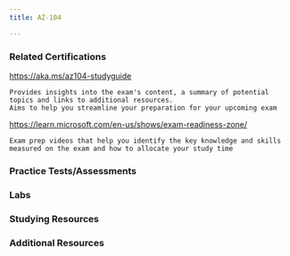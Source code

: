 ```yaml
---
title: AZ-104

---
```


<LinkCard title="Exam AZ-104: Microsoft Azure Administrator" href="https://learn.microsoft.com/certifications/exams/az-104"/>

### Related Certifications
<CardGrid>
  <LinkCard title="Azure Administrator Associate" href="https://learn.microsoft.com/en-us/certifications/azure-administrator" target="_blank"/>
  <LinkCard title="Azure Solutions Architect Expert" href="https://learn.microsoft.com/en-us/certifications/azure-solutions-architect" target="_blank"/>
  <LinkCard title="DevOps Engineer Expert" href="https://learn.microsoft.com/en-us/certifications/devops-engineer" target="_blank"/>
</CardGrid>


  <Card title="Exam Study Guide" icon="open-book"> 
    <a href="https://aka.ms/az104-studyguide">https://aka.ms/az104-studyguide</a>

    Provides insights into the exam's content, a summary of potential topics and links to additional resources. 
    Aims to help you streamline your preparation for your upcoming exam
  </Card>
  <Card title="Exam Readiness Zone" icon="rocket">
    <a href="Exam Readiness Zone">https://learn.microsoft.com/en-us/shows/exam-readiness-zone/</a>

    Exam prep videos that help you identify the key knowledge and skills measured on the exam and how to allocate your study time   
  </Card>

### Practice Tests/Assessments

<CardGrid>
  <LinkCard title="MSLearn Practice Assessment" href="https://learn.microsoft.com/certifications/exams/az-104/practice/assessment?assessment-type=practice&assessmentId=21" />
  <LinkCard title="MeasureUp Practice Tests" href="https://www.measureup.com/microsoft-practice-test-az-104-microsoft-azure-administrator.html" />
  <LinkCard title="Whizlab Practice Tests" href="https://www.whizlabs.com/microsoft-azure-certification-az-104/" /> 
  <LinkCard title="Scott Duffy Practice Tests" href="https://www.udemy.com/course/az104-azure-practice/" />
</CardGrid>

### Labs

<Tabs>

  <TabItem label="Microsoft Learn">
<Tabs>
  <TabItem label="Prerequisites">

  <CardGrid>
  <LinkCard title="Install Azure PowerShell" href="https://learn.microsoft.com/en-us/training/modules/automate-azure-tasks-with-powershell/4-exercise-install-azure-powershell?pivots=windows" />
  <LinkCard title="Create an Azure Resource using scripts in Azure PowerShell" href="https://learn.microsoft.com/en-us/training/modules/automate-azure-tasks-with-powershell/6-exercise-create-resource-interactively" />
  <LinkCard title="Create and save scripts in Azure PowerShell" href="https://learn.microsoft.com/en-us/training/modules/automate-azure-tasks-with-powershell/8-exercise-create-resource-using-script" />
  <LinkCard title="Install and run the Azure CLI" href="https://learn.microsoft.com/en-us/training/modules/control-azure-services-with-cli/3-exercise-install-and-run-the-azure-cli?pivots=windows" />
  <LinkCard title="Create an Azure website using the CLI" href="https://learn.microsoft.com/en-us/training/modules/control-azure-services-with-cli/5-exercise-create-website-using-the-cli" />
  <LinkCard title="Create and deploy an Azure Resource Manager template" href="https://learn.microsoft.com/en-us/training/modules/create-azure-resource-manager-template-vs-code/3-exercise-create-and-deploy-template?pivots=powershell" />
  <LinkCard title="Add and delete users in Microsoft Entra ID" href="https://learn.microsoft.com/en-us/training/modules/create-users-and-groups-in-azure-active-directory/3-exercise-add-delete-users-azure-ad" />
  <LinkCard title="Assign users to Microsoft Entra groups" href="https://learn.microsoft.com/en-us/training/modules/create-users-and-groups-in-azure-active-directory/5-exercise-assign-users-azure-ad-groups" />
  <LinkCard title="Give guest users access in Microsoft Entra B2B" href="https://learn.microsoft.com/en-us/training/modules/create-users-and-groups-in-azure-active-directory/7-exercise-guest-user-access-azure-ad-b2b" />
  <LinkCard title="Grant access using Azure RBAC and the Azure portal" href="https://learn.microsoft.com/en-us/training/modules/secure-azure-resources-with-rbac/5-grant-access" />
  <LinkCard title="List access using Azure RBAC and the Azure portal" href="https://learn.microsoft.com/en-us/training/modules/secure-azure-resources-with-rbac/4-list-access" />
  <LinkCard title="View activity logs for Azure RBAC changes" href="https://learn.microsoft.com/en-us/training/modules/secure-azure-resources-with-rbac/6-view-activity-logs" />
  <LinkCard title="Set up self-service password reset" href="https://learn.microsoft.com/en-us/training/modules/allow-users-reset-their-password/4-exercise-set-up-self-service-password-reset" />
  <LinkCard title="Customize directory branding" href="https://learn.microsoft.com/en-us/training/modules/allow-users-reset-their-password/5-exercise-customize-directory-branding" />
  <LinkCard title="Create a storage account using the Azure portal" href="https://learn.microsoft.com/en-us/training/modules/create-azure-resource-manager-template-vs-code/5-exercise-parameters-output?pivots=powershell" />
  <LinkCard title="Use stored access policies to delegate access to Azure Storage" href="https://learn.microsoft.com/en-us/training/modules/control-access-to-azure-storage-with-sas/6-exercise-use-stored-access-policies" />
  <LinkCard title="Use shared access signatures to delegate access to Azure Storage" href="https://learn.microsoft.com/en-us/training/modules/control-access-to-azure-storage-with-sas/4-exercise-use-shared-access-signatures" />
  <LinkCard title="Connect Azure Storage Explorer to Azure Data Lake Storage" href="https://learn.microsoft.com/en-us/training/modules/upload-download-and-manage-data-with-azure-storage-explorer/5-exercise-connect-cosmosdb-data-lake" />
  <LinkCard title="Connect Azure Storage Explorer to a storage account" href="https://learn.microsoft.com/en-us/training/modules/upload-download-and-manage-data-with-azure-storage-explorer/3-exercise-connect-storage-account" />
  <LinkCard title="Create a virtual machine" href="https://learn.microsoft.com/en-us/training/modules/manage-virtual-machines-with-azure-cli/2-create-a-vm" />
  <LinkCard title="Test your new virtual machine" href="https://learn.microsoft.com/en-us/training/modules/manage-virtual-machines-with-azure-cli/3-testing-the-vm" />
  <LinkCard title="Explore other VM images" href="https://learn.microsoft.com/en-us/training/modules/manage-virtual-machines-with-azure-cli/4-other-vm-images" />
  <LinkCard title="Sizing VMs properly" href="https://learn.microsoft.com/en-us/training/modules/manage-virtual-machines-with-azure-cli/5-sizing-vms" />
  <LinkCard title="Query system and runtime information about the VM" href="https://learn.microsoft.com/en-us/training/modules/manage-virtual-machines-with-azure-cli/6-querying-vms" />
  <LinkCard title="Start and stop your VM with the Azure CLI" href="https://learn.microsoft.com/en-us/training/modules/manage-virtual-machines-with-azure-cli/7-managing-vms" />
  <LinkCard title="Install software on your VM" href="https://learn.microsoft.com/en-us/training/modules/manage-virtual-machines-with-azure-cli/8-installing-software" />
  <LinkCard title="Create a Windows virtual machine" href="https://learn.microsoft.com/en-us/training/modules/create-windows-virtual-machine-in-azure/3-exercise-create-a-vm" />
  <LinkCard title="Connect to a Windows virtual machine using RDP" href="https://learn.microsoft.com/en-us/training/modules/create-windows-virtual-machine-in-azure/5-exercise-connect-to-a-windows-vm-using-rdp" />
  <LinkCard title="Create a web app in the Azure portal" href="https://learn.microsoft.com/en-us/training/modules/host-a-web-app-with-azure-app-service/3-exercise-create-a-web-app-in-the-azure-portal?pivots=csharp" />
  <LinkCard title="Write code to implement a web application" href="https://learn.microsoft.com/en-us/training/modules/host-a-web-app-with-azure-app-service/5-exercise-implement-a-web-application?pivots=csharp" />
  <LinkCard title="Deploy your code to App Service" href="https://learn.microsoft.com/en-us/training/modules/host-a-web-app-with-azure-app-service/7-exercise-deploy-your-code-to-app-service?pivots=csharp" />
  <LinkCard title="Prepare virtual networks for peering by using Azure CLI commands" href="https://learn.microsoft.com/en-us/training/modules/integrate-vnets-with-vnet-peering/3-exercise-prepare-vnets-for-peering-using-azure-cli-commands" />
  <LinkCard title="Configure virtual network peering connections by using Azure CLI commands" href="https://learn.microsoft.com/en-us/training/modules/integrate-vnets-with-vnet-peering/4-exercise-configure-vnet-peering-connections-using-azure-cli-commands" />
  <LinkCard title="Verify virtual network peering by using SSH between Azure virtual machines" href="https://learn.microsoft.com/en-us/training/modules/integrate-vnets-with-vnet-peering/5-exercise-verify-vnet-peering" />
  <LinkCard title="Create a DNS zone and an A record by using Azure DNS" href="https://learn.microsoft.com/en-us/training/modules/host-domain-azure-dns/4-exercise-create-dns-zone-a-record" />
  <LinkCard title="Create alias records for Azure DNS" href="https://learn.microsoft.com/en-us/training/modules/host-domain-azure-dns/6-exercise-create-alias-records" />
  <LinkCard title="Create custom routes" href="https://learn.microsoft.com/en-us/training/modules/control-network-traffic-flow-with-routes/3-exercise-create-custom-routes" />
  <LinkCard title="Create an NVA and virtual machines" href="https://learn.microsoft.com/en-us/training/modules/control-network-traffic-flow-with-routes/5-exercise-create-nva-vm" />
  <LinkCard title="Route traffic through the NVA" href="https://learn.microsoft.com/en-us/training/modules/control-network-traffic-flow-with-routes/6-exercise-route-traffic-through-nva" />
  <LinkCard title="Configure a public load balancer" href="https://learn.microsoft.com/en-us/training/modules/improve-app-scalability-resiliency-with-load-balancer/4-exercise-configure-public-load-balancer?pivots=bash" />
  <LinkCard title="Use metric alerts to alert on performance issues in your Azure environment" href="https://learn.microsoft.com/en-us/training/modules/incident-response-with-alerting-on-azure/4-exercise-metric-alerts" />
  <LinkCard title="Use an activity log alert and an action group to notify users about events in your Azure infrastructure" href="https://learn.microsoft.com/en-us/training/modules/incident-response-with-alerting-on-azure/8-exercise-activity-log-alerts" />
  <LinkCard title="Create basic Azure Monitor log queries to extract information from log data" href="https://learn.microsoft.com/en-us/training/modules/analyze-infrastructure-with-azure-monitor-logs/4-exercise-create-log-queries" />
</CardGrid>

  </TabItem>
</Tabs>

  <TabItem label="Microsoft GitHub">
  </TabItem>

  <TabItem label="Applied Skills">
<CardGrid>
  <LinkCard title="Applied Skills - Deploy and configure Azure Monitor" href="https://learn.microsoft.com/en-us/credentials/applied-skills/deploy-and-configure-azure-monitor/" /> 
  <LinkCard title="Applied Skills - Secure storage for Azure Files and Azure Blob Storage" href="https://learn.microsoft.com/en-us/credentials/applied-skills/secure-storage-azure-files-azure-blob-storage/" />
  <LinkCard title="Applied Skills - Configure secure access to your workloads using Azure networking" href="https://learn.microsoft.com/en-us/credentials/applied-skills/configure-secure-workloads-use-azure-virtual-networking/" />
</CardGrid>
  </TabItem>

</Tabs>

### Studying Resources

<Tabs>

  <TabItem label="Text">
  <CardGrid>
  <LinkCard title="Microsoft Learn" href="https://learn.microsoft.com/certifications/exams/az-104" />
  </CardGrid>
  </TabItem>

  <TabItem label="Videos">
  <CardGrid>
  <LinkCard title="John Savill Study Cram" href="https://www.youtube.com/watch?v=VOod_VNgdJk&list=PLlVtbbG169nH_CJl4wwKBfS1V8nMYr7xL&index=8&pp=iAQB" />
  <LinkCard title="John Savill's Course" href="https://www.youtube.com/playlist?list=PLlVtbbG169nGlGPWs9xaLKT1KfwqREHbs" />
  <LinkCard title="AGuideToCloud Course" href="https://www.youtube.com/playlist?list=PLhLKc18P9YOAW3dKZaQ2xVYg8uE1m5Lp8" />
  <LinkCard title="freeCodeCamp/ExamPro Course" href="https://youtu.be/10PbGbTUSAg?si=qVvb-iysK0px8Xdk" />
  </CardGrid>
  </TabItem>

  <TabItem label="Paid">
  <CardGrid>
  <LinkCard title="Pluralsight Course" href="https://www.pluralsight.com/paths/az-104-microsoft-azure-administrator-certification-prep" />
  <LinkCard title="ExamPro Course" href="https://www.exampro.co/az-104" />
  <LinkCard title="Scott Duffy Course" href="https://www.udemy.com/course/70533-azure/" />
  </CardGrid>
  </TabItem>

</Tabs>

### Additional Resources
<CardGrid>
  <LinkCard title="Microsoft 365 E5 Developer Tenant" href="https://developer.microsoft.com/en-us/microsoft-365/dev-program" /> 
  <LinkCard title="Microsoft Azure Free Account" href="https://azure.microsoft.com/en-us/offers/ms-azr-0044p" /> 
  <LinkCard title="Cisco Networking Basics Course" href="https://skillsforall.com/course/networking-basics?courseLang=en-US" /> 
</CardGrid>
